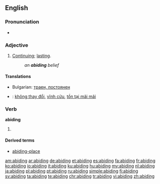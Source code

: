 ==English==

===Pronunciation===
* {{rhymes|aɪdɪŋ}}

===Adjective===
{{en-adj}}

# [[continue|Continuing]]; [[lasting]].
#: ''an '''abiding''' belief''

====Translations====
{{trans-top|continue}}
* Bulgarian: [[траен, постоянен]]
{{trans-mid}}
{{trans-bottom}}
{{checktrans-top}}
* {{ttbc|vi}}: [[không thay đổi]], [[vĩnh cửu]], [[tồn tại mãi mãi]]
{{trans-mid}}
{{trans-bottom}}

===Verb===
'''abiding'''

# {{present participle of|abide}}

====Derived terms====
* [[abiding-place]]

[[am:abiding]]
[[ar:abiding]]
[[de:abiding]]
[[et:abiding]]
[[es:abiding]]
[[fa:abiding]]
[[fr:abiding]]
[[ko:abiding]]
[[io:abiding]]
[[it:abiding]]
[[ku:abiding]]
[[hu:abiding]]
[[my:abiding]]
[[nl:abiding]]
[[ja:abiding]]
[[pl:abiding]]
[[pt:abiding]]
[[ru:abiding]]
[[simple:abiding]]
[[fi:abiding]]
[[sv:abiding]]
[[ta:abiding]]
[[te:abiding]]
[[chr:abiding]]
[[tr:abiding]]
[[vi:abiding]]
[[zh:abiding]]
